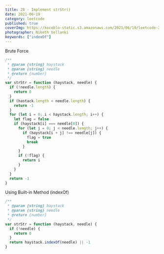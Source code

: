 ```yaml
---
title: 28 - Implement strStr()
date: 2021-06-19
category: leetcode
published: true
coverImg: https://kocoblo-static.s3.amazonaws.com/2021/06/19/leetcode-28/cover-img.jpg
photographer: Niketh Vellanki
keywords: ["indexOf"]
---
```


Brute Force

```js
/**
 * @param {string} haystack
 * @param {string} needle
 * @return {number}
 */
var strStr = function (haystack, needle) {
  if (!needle.length) {
    return 0
  }
  if (hastack.length < needle.length) {
    return -1
  }
  for (let i = 0; i < haystack.length; i++) {
    let flag = false
    if (haystack[i] === needle[0]) {
      for (let j = 0; j < needle.length; j++) {
        if (haystack[i + j] !== needle[j]) {
          flag = true
          break
        }
      }
      if (!flag) {
        return i
      }
    }
  }
  return -1
}
```

Using Built-in Method (indexOf)

```js
/**
 * @param {string} haystack
 * @param {string} needle
 * @return {number}
 */
var strStr = function (haystack, needle) {
  if (!needle) {
    return 0
  }
  return haystack.indexOf(needle) || -1
}
```
